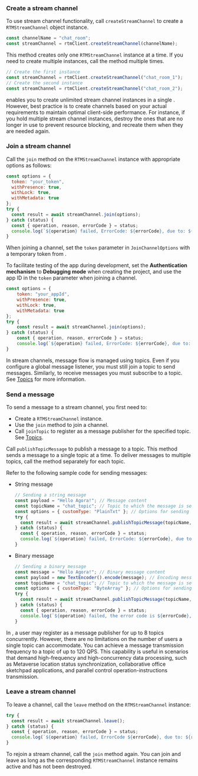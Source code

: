 <PlatformWrapper platform="web">

### Create a stream channel

To use stream channel functionality, call `createStreamChannel` to create a `RTMStreamChannel` object instance. 

```javascript
const channelName = "chat_room";
const streamChannel = rtmClient.createStreamChannel(channelName);
```

This method creates only one `RTMStreamChannel` instance at a time. If you need to create multiple instances, call the method multiple times.

```javascript
// Create the first instance
const streamChannel = rtmClient.createStreamChannel("chat_room_1");
// Create the second instance
const streamChannel = rtmClient.createStreamChannel("chat_room_2");
```

<Admonition>
<Vg k="SIG" /> enables you to create unlimited stream channel instances in a single <Vpl k="CLIENT"/>. However, best practice is to create channels based on your actual requirements to maintain optimal client-side performance. For instance, if you hold multiple stream channel instances, destroy the ones that are no longer in use to prevent resource blocking, and recreate them when they are needed again.
</Admonition>

### Join a stream channel

Call the `join` method on the `RTMStreamChannel` instance with appropriate options as follows:

```javascript
const options = {
  token: "your_token",
  withPresence: true,
  withLock: true,
  withMetadata: true
};
try {
  const result = await streamChannel.join(options);
} catch (status) {
  const { operation, reason, errorCode } = status;
  console.log(`${operation} failed, ErrorCode: ${errorCode}, due to: ${reason}.`);
}
```

When joining a channel, set the `token` parameter in `JoinChannelOptions` with a temporary token from <Vg k="CONSOLE" />. 

<Admonition>

To facilitate testing of the app during development, set the **Authentication mechanism** to **Debugging mode** when creating the project, and use the app ID in the `token` parameter when joining a channel.
</Admonition>

```js
const options = {
    token: "your_appId",
    withPresence: true,
    withLock: true,
    withMetadata: true
};
try {
    const result = await streamChannel.join(options);
} catch (status) {
    const { operation, reason, errorCode } = status;
    console.log(`${operation} failed, ErrorCode: ${errorCode}, due to: ${reason}.`);
}
```

In stream channels, message flow is managed using topics. Even if you configure a global message listener, you must still join a topic to send messages. Similarly, to receive messages you must subscribe to a topic. See [Topics](../core-functionality/topics) for more information.

### Send a message 

To send a message to a stream channel, you first need to:

- Create a `RTMStreamChannel` instance.
- Use the `join` method to join a channel.
- Call `joinTopic` to register as a message publisher for the specified topic. See [Topics](../core-functionality/topics).

Call `publishTopicMessage` to publish a message to a topic. This method sends a message to a single topic at a time. To deliver messages to multiple topics, call the method separately for each topic.

Refer to the following sample code for sending messages:

* String message

    ```javascript
    // Sending a string message
    const payload = "Hello Agora!"; // Message content
    const topicName = "chat_topic"; // Topic to which the message is sent
    const options = { customType: "PlainTxt" }; // Options for sending the message
    try {
      const result = await streamChannel.publishTopicMessage(topicName, payload, options); // Sending the message asynchronously
    } catch (status) {
      const { operation, reason, errorCode } = status;
      console.log(`${operation} failed, ErrorCode: ${errorCode}, due to: ${reason}.`); // Logging error information if message sending fails
    }
    ```

* Binary message

    ```javascript
    // Sending a binary message
    const message = "Hello Agora!"; // Binary message content
    const payload = new TextEncoder().encode(message); // Encoding message to binary data
    const topicName = "chat_topic"; // Topic to which the message is sent
    const options = { customType: "ByteArray" }; // Options for sending the message
    try {
      const result = await streamChannel.publishTopicMessage(topicName, payload, options); // Sending the message asynchronously
    } catch (status) {
      const { operation, reason, errorCode } = status;
      console.log(`${operation} failed, the error code is ${errorCode}, because of: ${reason}.`); // Logging error information if message sending fails
    }
    ```

In <Vg k="SIG" />, a user may register as a message publisher for up to 8 topics concurrently. However, there are no limitations on the number of users a single topic can accommodate. You can achieve a message transmission frequency to a topic of up to 120 QPS. This capability is useful in scenarios that demand high-frequency and high-concurrency data processing, such as Metaverse location status synchronization, collaborative office sketchpad applications, and parallel control operation-instructions transmission.

### Leave a stream channel

To leave a channel, call the `leave` method on the `RTMStreamChannel` instance:

```javascript
try {
  const result = await streamChannel.leave();
} catch (status) {
  const { operation, reason, errorCode } = status;
  console.log(`${operation} failed, ErrorCode ${errorCode}, due to: ${reason}.`);
}
```

To rejoin a stream channel, call the `join` method again. You can join and leave as long as the corresponding `RTMStreamChannel` instance remains active and has not been destroyed.

</PlatformWrapper>
